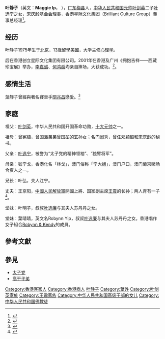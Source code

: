 {{Infobox_Person
|name = 叶静子
|occupation= 
|period =  
|birth_name= 
|sex = 女
|english_names = Maggie Ip
|birth_date= 1975年 
|birth_place= {{PRC}}[[北京市|北京市]]
|death_date=  
|death_place= 
|native_place = {{flagicon|PRC}} [[廣東省|廣東省]][[梅縣區|梅縣]]
|nationality = 
|residence = {{flagicon|PRC}} [[北京|北京]]<br>{{HK}}
|party =
|religion = [[佛教|佛教]]
|spouse = 王京阳（2005年~，一子）
|子女 = 1
|parents = [[叶选宁|叶选宁]]<br>钱宁戈
|relatives = [[叶剑英|叶剑英]]（祖父）<br> [[曾宪植|曾宪植]]（祖母）<br>叶弘（兄长）<br>[[叶选平|叶选平]]（伯父）<br>[[叶选廉|叶选廉]]（叔叔）<br> 叶明子（堂妹）
|past = [[宋庆龄基金会|宋庆龄基金会]]理事（现任）<br>香港星际文化集团有限公司董事长（现任）<br>iLook美术编辑（现任）
|work = 《拥抱吉祥——西藏珍宝展》<br>（2001年，香港及广州）
|award = 
}}

'''叶静子'''（英文：'''Maggie Ip'''，{{bd|1975年||||catIdx=Y叶}} ），[[广东省|广东]][[梅县区|梅县]]人，[[中华人民共和国元帅|中华人民共和国元帅]][[叶剑英|叶剑英]]二子[[叶选宁|叶选宁]]之女，[[宋庆龄基金会|宋庆龄基金会]]理事，香港星际文化集团（Brilliant Culture Group）董事总经理<ref name="xjwhjt">{{cite web  | language =zh-hans  | publisher =[[张家港日报|张家港日报]]  | title =星际文化集团董事长叶静子来我市考察  | url =http://www.zjg.gov.cn/Home/infodetail/?infoID=5bccbb62-8958-4e87-8829-09278d520fb1&CategoryNum=  | author =  | date =2007-05-23  | accessdate =2010-03-19  }}{{dead link|date=2018年5月 |bot=InternetArchiveBot |fix-attempted=yes }}</ref>。

==经历==
叶静子1975年生于[[北京|北京]]，13歲留學[[美國|美國]]，大学主修[[心理学|心理学]]。

后在香港创立星际文化集团有限公司。2001年在香港及广州《拥抱吉祥——西藏珍宝展》举办，[[李嘉诚|李嘉诚]]、[[何鸿燊|何鸿燊]]均亲自捧场，大获成功。<ref name="yjzjl">{{cite web  | language =zh-hans  | publisher =[[金羊网|金羊网]]  | title =叶静子：我可不做“二世祖”  | url =http://www.ycwb.com/gb/content/2002-04/04/content_340907.htm  | author =  | date =2002-04-04  | accessdate =2010-03-19  | archive-url =https://web.archive.org/web/20120519085657/http://www.ycwb.com/gb/content/2002-04/04/content_340907.htm  | archive-date =2012-05-19  | dead-url =yes  }}</ref>。

==感情生活==
葉靜子曾經與著名賽車手[[關兆昌|關兆昌]]戀愛。<ref>{{cite news|url=https://orientaldaily.on.cc/cnt/entertainment/20130108/00282_003.html|date=2013年1月8日|title=關家顯赫關兆昌愛女星|newspaper=[[東方日報_(香港)|東方日報 (香港)]]|accessdate=2020年1月22日|archive-date=2018年8月21日|archive-url=https://web.archive.org/web/20180821094111/http://orientaldaily.on.cc/cnt/entertainment/20130108/00282_003.html|dead-url=no}}</ref>

==家庭==
祖父：[[叶剑英|叶剑英]]，中华人民共和国开国革命功勋，[[中华人民共和国元帅|十大元帅]]之一。

祖母：[[曾宪植|曾宪植]]，[[曾国藩|曾国藩]]弟弟曾国荃的玄孙女；名门闺秀，曾任[[邓颖超|邓颖超]]和[[宋庆龄|宋庆龄]]的秘书。

父亲：[[叶选宁|叶选宁]]，被誉为“太子党的精神领袖”、“独臂将军”。

母亲：钱宁戈，香港化名「林戈」，澳门俗称「宁大姐」，澳门户口，澳门葡京赌场合资人之一。

兄长：叶弘，夫人江宁。

丈夫：王京阳，[[中國人民解放軍|中國人民解放軍]]開國上將、国家副主席[[王震|王震]]的长孙；两人育有一子<ref>{{Cite web |url=http://www.lifeall.com/mem/3901/article-60142.ahtml |title=家族故事：王京阳回忆自己和爷爷王震相处的日子 |accessdate=2010-03-19 |archive-date=2010-12-30 |archive-url=https://web.archive.org/web/20101230155453/http://www.lifeall.com/mem/3901/article-60142.ahtml |dead-url=yes }}</ref>。

堂妹：叶明子，叔叔[[叶选廉|叶选廉]]与其夫人苏丹丹之女。

堂妹：葉晴晴，英文名Robynn Yip，叔叔[[叶选廉|叶选廉]]与其夫人苏丹丹之女。香港唱作女子組合[[Robynn_&_Kendy|Robynn & Kendy]]的成員。

==參考文獻==
{{Reflist}}

==參見==
*[[太子党|太子党]]
*[[高干子弟_(中华人民共和国)|高干子弟]]

{{叶剑英家系}}
{{王震家系}}
{{DEFAULTSORT:Ip}}
[[Category:香港客家人|Category:香港客家人]]
[[Category:香港商人|Category:香港商人]]
[[Category:梅县人|叶静子]]
[[Category:葉姓|Category:葉姓]]
[[Category:叶剑英家族|Category:叶剑英家族]]
[[Category:王震家族|Category:王震家族]]
[[Category:中华人民共和国高级干部的女儿|Category:中华人民共和国高级干部的女儿]]
[[Category:中华人民共和国佛教徒|Category:中华人民共和国佛教徒]]